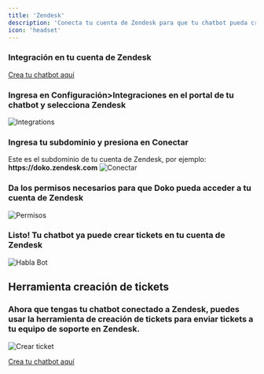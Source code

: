 ```yaml
---
title: 'Zendesk'
description: 'Conecta tu cuenta de Zendesk para que tu chatbot pueda crear tickets en Zendesk.'
icon: 'headset'
---
```

### Integración en tu cuenta de Zendesk

[Crea tu chatbot aquí](https://doko-ai.com/es/sign-up)

<Steps>
    <Step>
        <h3>Ingresa en Configuración>Integraciones en el portal de tu chatbot y selecciona Zendesk</h3>
       <Frame>
  <img src="/images/zendesk.png" alt="Integrations" />
</Frame>
    </Step>
 <Step>
        <h3>Ingresa tu subdominio y presiona en Conectar</h3>
        <Note>Este es el subdominio de tu cuenta de Zendesk, por ejemplo: <b>https://doko.zendesk.com</b></Note>
       <Frame>
  <img src="/images/dominio-zendesk.png" alt="Conectar" />
</Frame>
    </Step>
    <Step>
        <h3>Da los permisos necesarios para que Doko pueda acceder a tu cuenta de Zendesk</h3>
       <Frame>
  <img src="/images/permisos-zendesk.png" alt="Permisos" />
 
</Frame>
    </Step>
    <Step>
        <h3>Listo! Tu chatbot ya puede crear tickets en tu cuenta de Zendesk </h3>
       <Frame>
  <img src="/images/conectado-zendesk.png" alt="Habla Bot" />
</Frame>
    </Step>
</Steps>


## Herramienta creación de tickets

### Ahora que tengas tu chatbot conectado a Zendesk, puedes usar la herramienta de creación de tickets para enviar tickets a tu equipo de soporte en Zendesk.

<Frame>
  <img src="/images/soporte-zendesk.png" alt="Crear ticket" />
</Frame>

[Crea tu chatbot aquí](https://doko-ai.com/es/sign-up)